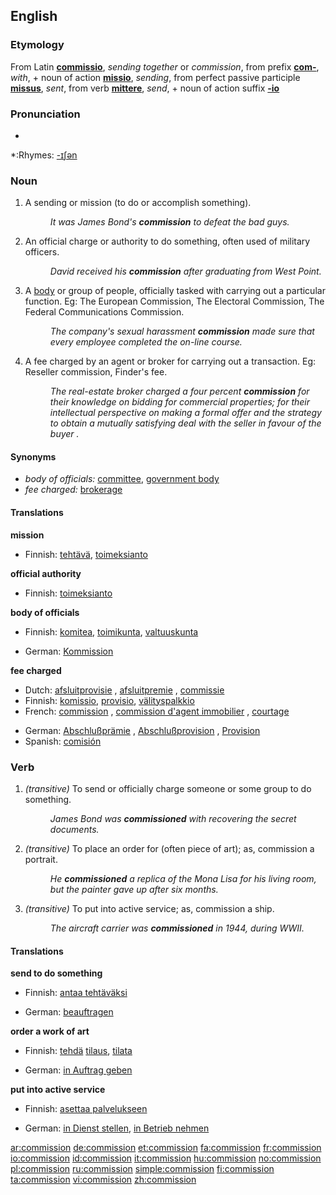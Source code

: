 ==English==

===Etymology===
From Latin '''[[commissio]]''', ''sending together'' or ''commission'', from prefix '''[[com-]]''', ''with'', + noun of action '''[[missio]]''', ''sending'', from perfect passive participle '''[[missus]]''', ''sent'', from verb '''[[mittere]]''', ''send'', + noun of action suffix '''[[-io]]'''

===Pronunciation===
*{{audio|en-us-commission.ogg|Audio (US)}}

*:Rhymes: [[Rhymes:English:-ɪʃən|-ɪʃən]]

===Noun===
{{en-noun}}

# A sending or mission (to do or accomplish something).
#: ''It was James Bond's '''commission''' to defeat the bad guys.''
# An official charge or authority to do something, often used of military officers.
#:''David received his '''commission''' after graduating from West Point.''
# A [[body]] or group of people, officially tasked with carrying out a particular function. Eg: The European Commission, The Electoral Commission, The Federal Communications Commission.
#: ''The company's sexual harassment '''commission''' made sure that every employee completed the on-line course.''
# A fee charged by an agent or broker for carrying out a transaction. Eg: Reseller commission, Finder's fee.
#: ''The real-estate broker charged a four percent '''commission''' for their knowledge on bidding for commercial properties; for their intellectual perspective on making a formal offer and the strategy to obtain a mutually satisfying deal with the seller in favour of the buyer .''

====Synonyms====
* ''body of officials:'' [[committee]], [[government body]]
* ''fee charged:'' [[brokerage]]

====Translations====
'''mission'''
{{top}}
*Finnish: [[tehtävä]], [[toimeksianto]]
{{mid}}
{{bottom}}

'''official authority'''
{{top}}
*Finnish: [[toimeksianto]]
{{mid}}
{{bottom}}

'''body of officials'''
{{top}}
*Finnish: [[komitea]], [[toimikunta]], [[valtuuskunta]]
{{mid}}
*German: [[Kommission]] {{f}}
{{bottom}}

'''fee charged'''
{{top}}
*Dutch: [[afsluitprovisie]] {{f}}, [[afsluitpremie]] {{f}}, [[commissie]] {{f}}
*Finnish: [[komissio]], [[provisio]], [[välityspalkkio]]
*French: [[commission#French|commission]] {{f}}, [[commission d'agent immobilier]] {{f}}, [[courtage]] {{m}}
{{mid}}
*German: [[Abschlußprämie]] {{f}}, [[Abschlußprovision]] {{f}}, [[Provision]] {{f}}
*Spanish: [[comisión]] {{f}}
{{bottom}}

===Verb===
{{en-verb}}

# ''(transitive)'' To send or officially charge someone or some group to do something.
#: ''James Bond was '''commissioned''' with recovering the secret documents.''
# ''(transitive)'' To place an order for (often piece of art); as, commission a portrait.
#: ''He '''commissioned''' a replica of the Mona Lisa for his living room, but the painter gave up after six months.''
# ''(transitive)'' To put into active service; as, commission a ship.
#: ''The aircraft carrier was '''commissioned''' in 1944, during WWII.''

====Translations====
'''send to do something'''
{{top}}
*Finnish: [[antaa tehtäväksi]]
{{mid}}
*German: [[beauftragen]]
{{bottom}}

'''order a work of art'''
{{top}}
*Finnish: [[tehdä]] [[tilaus]], [[tilata]]
{{mid}}
*German: [[in Auftrag geben]]
{{bottom}}

'''put into active service'''
{{top}}
*Finnish: [[asettaa palvelukseen]]
{{mid}}
*German: [[in Dienst stellen]], [[in Betrieb nehmen]]
{{bottom}}

[[ar:commission]]
[[de:commission]]
[[et:commission]]
[[fa:commission]]
[[fr:commission]]
[[io:commission]]
[[id:commission]]
[[it:commission]]
[[hu:commission]]
[[no:commission]]
[[pl:commission]]
[[ru:commission]]
[[simple:commission]]
[[fi:commission]]
[[ta:commission]]
[[vi:commission]]
[[zh:commission]]